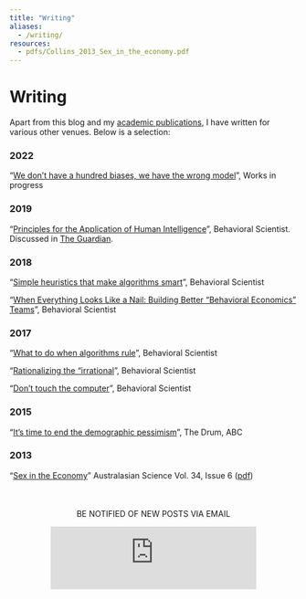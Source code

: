 ```yaml
---
title: "Writing"
aliases:
  - /writing/
resources:
  - pdfs/Collins_2013_Sex_in_the_economy.pdf
---
```


# Writing

Apart from this blog and my [academic publications](/research/), I have written for various other venues. Below is a selection:

### 2022

"[We don’t have a hundred biases, we have the wrong model](https://www.worksinprogress.co/issue/biases-the-wrong-model/)", Works in progress

### 2019

“[Principles for the Application of Human Intelligence](https://behavioralscientist.org/principles-for-the-application-of-human-intelligence/)”, Behavioral Scientist. Discussed in [The Guardian](https://www.theguardian.com/commentisfree/2019/dec/14/err-is-human-why-fear-machines-made-to-err-less-algorithmic-bias).

### 2018

“[Simple heuristics that make algorithms smart](https://behavioralscientist.org/simple-heuristics-that-make-algorithms-smart/)”, Behavioral Scientist

“[When Everything Looks Like a Nail: Building Better “Behavioral Economics” Teams](https://behavioralscientist.org/when-everything-looks-like-a-nail-building-better-behavioral-economics-teams/)”, Behavioral Scientist

### 2017

“[What to do when algorithms rule](https://behavioralscientist.org/what-to-do-when-algorithms-rule/)”, Behavioral Scientist

“[Rationalizing the “irrational](https://behavioralscientist.org/rationalizing-the-irrational/)”, Behavioral Scientist

“[Don’t touch the computer](https://behavioralscientist.org/dont-touch-computer/)”, Behavioral Scientist

### 2015

"[It's time to end the demographic pessimism](https://www.abc.net.au/news/2015-03-06/collins-its-time-to-end-the-demographic-pessimism/6284804)", The Drum, ABC

### 2013

“[Sex in the Economy](https://www.proquest.com/docview/1374604177?sourcetype=Magazines)” Australasian Science Vol. 34, Issue 6 ([pdf](pdfs/Collins_2013_Sex_in_the_economy.pdf))


<p align="center"; style="margin-left: 10px; margin-right: 10px; margin-top: 50px">BE NOTIFIED OF NEW POSTS VIA EMAIL</p>
<p  align="center"><iframe src="https://newsletter.jasoncollins.blog/embed" width="360" height="110" style="border:0px; background:white;" frameborder="0" scrolling="no"></iframe></p>